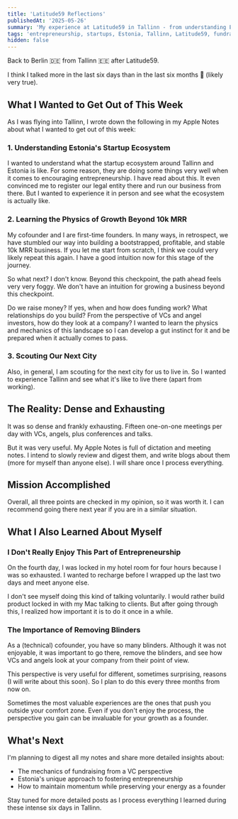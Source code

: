 ```yaml
---
title: 'Latitude59 Reflections'
publishedAt: '2025-05-26'
summary: 'My experience at Latitude59 in Tallinn - from understanding Estonia's startup ecosystem to learning the physics of fundraising as a first-time founder.'
tags: 'entrepreneurship, startups, Estonia, Tallinn, Latitude59, fundraising, founder journey'
hidden: false
---
```


Back to Berlin 🇩🇪 from Tallinn 🇪🇪 after Latitude59.

I think I talked more in the last six days than in the last six months 🙈 (likely very true).

## What I Wanted to Get Out of This Week

As I was flying into Tallinn, I wrote down the following in my Apple Notes about what I wanted to get out of this week:

### 1. Understanding Estonia's Startup Ecosystem

I wanted to understand what the startup ecosystem around Tallinn and Estonia is like. For some reason, they are doing some things very well when it comes to encouraging entrepreneurship. I have read about this. It even convinced me to register our legal entity there and run our business from there. But I wanted to experience it in person and see what the ecosystem is actually like.

### 2. Learning the Physics of Growth Beyond 10k MRR

My cofounder and I are first-time founders. In many ways, in retrospect, we have stumbled our way into building a bootstrapped, profitable, and stable 10k MRR business. If you let me start from scratch, I think we could very likely repeat this again. I have a good intuition now for this stage of the journey.

So what next? I don't know. Beyond this checkpoint, the path ahead feels very very foggy. We don't have an intuition for growing a business beyond this checkpoint.

Do we raise money? If yes, when and how does funding work? What relationships do you build? From the perspective of VCs and angel investors, how do they look at a company? I wanted to learn the physics and mechanics of this landscape so I can develop a gut instinct for it and be prepared when it actually comes to pass.

### 3. Scouting Our Next City

Also, in general, I am scouting for the next city for us to live in. So I wanted to experience Tallinn and see what it's like to live there (apart from working).

## The Reality: Dense and Exhausting

It was so dense and frankly exhausting. Fifteen one-on-one meetings per day with VCs, angels, plus conferences and talks.

But it was very useful. My Apple Notes is full of dictation and meeting notes. I intend to slowly review and digest them, and write blogs about them (more for myself than anyone else). I will share once I process everything.

## Mission Accomplished

Overall, all three points are checked in my opinion, so it was worth it. I can recommend going there next year if you are in a similar situation.

## What I Also Learned About Myself

### I Don't Really Enjoy This Part of Entrepreneurship

On the fourth day, I was locked in my hotel room for four hours because I was so exhausted. I wanted to recharge before I wrapped up the last two days and meet anyone else.

I don't see myself doing this kind of talking voluntarily. I would rather build product locked in with my Mac talking to clients. But after going through this, I realized how important it is to do it once in a while.

### The Importance of Removing Blinders

As a (technical) cofounder, you have so many blinders. Although it was not enjoyable, it was important to go there, remove the blinders, and see how VCs and angels look at your company from their point of view.

This perspective is very useful for different, sometimes surprising, reasons (I will write about this soon). So I plan to do this every three months from now on.

<Callout emoji="💡">
Sometimes the most valuable experiences are the ones that push you outside your comfort zone. Even if you don't enjoy the process, the perspective you gain can be invaluable for your growth as a founder.
</Callout>

## What's Next

I'm planning to digest all my notes and share more detailed insights about:
- The mechanics of fundraising from a VC perspective
- Estonia's unique approach to fostering entrepreneurship
- How to maintain momentum while preserving your energy as a founder

Stay tuned for more detailed posts as I process everything I learned during these intense six days in Tallinn.
